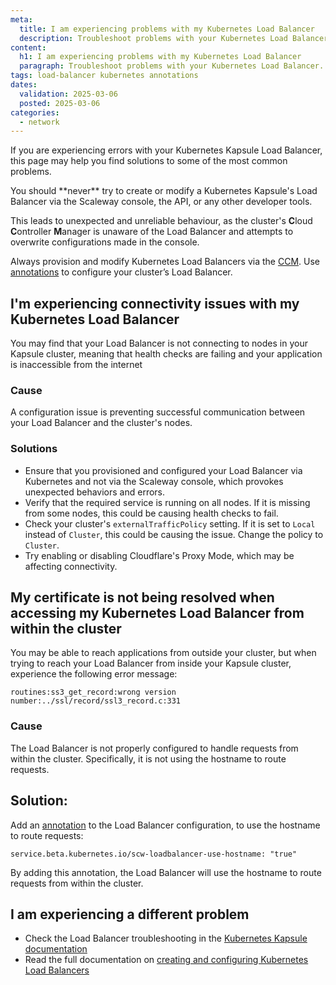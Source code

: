 ```yaml
---
meta:
  title: I am experiencing problems with my Kubernetes Load Balancer
  description: Troubleshoot problems with your Kubernetes Load Balancer. Discover the solutions to common errors, and get your Load Balancer service back up and running.
content:
  h1: I am experiencing problems with my Kubernetes Load Balancer
  paragraph: Troubleshoot problems with your Kubernetes Load Balancer. Discover the solutions to common errors, and get your Load Balancer service back up and running.
tags: load-balancer kubernetes annotations
dates:
  validation: 2025-03-06
  posted: 2025-03-06
categories:
  - network
---
```


If you are experiencing errors with your Kubernetes Kapsule Load Balancer, this page may help you find solutions to some of the most common problems.

<Message type="important">
You should **never** try to create or modify a Kubernetes Kapsule's Load Balancer via the Scaleway console, the API, or any other developer tools.

This leads to unexpected and unreliable behaviour, as the cluster's **C**loud **C**ontroller **M**anager is unaware of the Load Balancer and attempts to overwrite configurations made in the console.

Always provision and modify Kubernetes Load Balancers via the [CCM](/kubernetes/reference-content/kubernetes-load-balancer/#creating-a-load-balancer-for-your-cluster-overview). Use [annotations](/kubernetes/reference-content/kubernetes-load-balancer/#defining-your-load-balancers-configuration-via-annotations) to configure your cluster’s Load Balancer.
</Message>

## I'm experiencing connectivity issues with my Kubernetes Load Balancer

You may find that your Load Balancer is not connecting to nodes in your Kapsule cluster, meaning that health checks are failing and your application is inaccessible from the internet

### Cause

A configuration issue is preventing successful communication between your Load Balancer and the cluster's nodes.

### Solutions

- Ensure that you provisioned and configured your Load Balancer via Kubernetes and not via the Scaleway console, which provokes unexpected behaviors and errors.
- Verify that the required service is running on all nodes. If it is missing from some nodes, this could be causing health checks to fail.
- Check  your cluster's `externalTrafficPolicy` setting. If it is set to `Local` instead of `Cluster`, this could be causing the issue. Change the policy to `Cluster`.
- Try enabling or disabling Cloudflare's Proxy Mode, which may be affecting connectivity.


## My certificate is not being resolved when accessing my Kubernetes Load Balancer from within the cluster

You may be able to reach applications from outside your cluster, but when trying to reach your Load Balancer from inside your Kapsule cluster, experience the following error message:

```
routines:ss3_get_record:wrong version number:../ssl/record/ssl3_record.c:331
```

### Cause

The Load Balancer is not properly configured to handle requests from within the cluster. Specifically, it is not using the hostname to route requests.

## Solution:

Add an [annotation](/kubernetes/reference-content/kubernetes-load-balancer/#defining-your-load-balancers-configuration-via-annotations) to the Load Balancer configuration, to use the hostname to route requests: 

```
service.beta.kubernetes.io/scw-loadbalancer-use-hostname: "true" 
```

By adding this annotation, the Load Balancer will use the hostname to route requests from within the cluster. 

## I am experiencing a different problem

- Check the Load Balancer troubleshooting in the [Kubernetes Kapsule documentation](/kubernetes/reference-content/kubernetes-load-balancer/#troubleshooting-kubernetes-load-balancers)
- Read the full documentation on [creating and configuring Kubernetes Load Balancers](/kubernetes/reference-content/kubernetes-load-balancer/)
